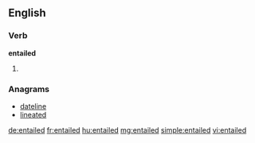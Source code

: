 ==English==

===Verb===
'''entailed'''

# {{past of|[[entail]]}}

===Anagrams===
* [[dateline#English|dateline]]
* [[lineated#English|lineated]]

[[de:entailed]]
[[fr:entailed]]
[[hu:entailed]]
[[mg:entailed]]
[[simple:entailed]]
[[vi:entailed]]